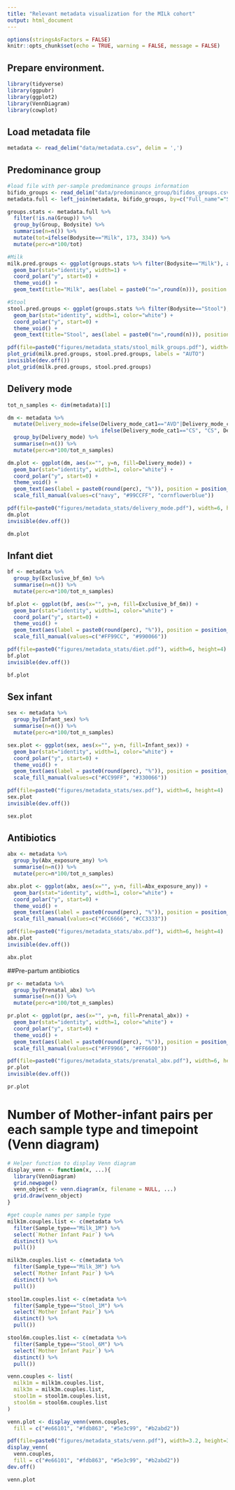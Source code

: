 ```yaml
---
title: "Relevant metadata visualization for the MILk cohort"
output: html_document
---
```


```r
options(stringsAsFactors = FALSE)
knitr::opts_chunk$set(echo = TRUE, warning = FALSE, message = FALSE)
```

## Prepare environment.
```r
library(tidyverse)
library(ggpubr)
library(ggplot2)
library(VennDiagram)
library(cowplot)
```

## Load metadata file
```r
metadata <- read_delim("data/metadata.csv", delim = ',')
```

## Predominance group
```r
#load file with per-sample predominance groups information
bifido_groups <- read_delim("data/predominance_group/bifidos_groups.csv", delim = ',')
metadata.full <- left_join(metadata, bifido_groups, by=c("Full_name"="Sample"))

groups.stats <- metadata.full %>% 
  filter(!is.na(Group)) %>% 
  group_by(Group, Bodysite) %>% 
  summarise(n=n()) %>% 
  mutate(tot=ifelse(Bodysite=="Milk", 173, 334)) %>% 
  mutate(perc=n*100/tot)

#Milk
milk.pred.groups <- ggplot(groups.stats %>% filter(Bodysite=="Milk"), aes(x="", y=n, fill=Group)) + 
  geom_bar(stat="identity", width=1) +
  coord_polar("y", start=0) +
  theme_void() +
  geom_text(title="Milk", aes(label = paste0("n=",round(n))), position = position_stack(vjust = 0.5))

#Stool
stool.pred.groups <- ggplot(groups.stats %>% filter(Bodysite=="Stool"), aes(x="", y=n, fill=Group)) + 
  geom_bar(stat="identity", width=1, color="white") +
  coord_polar("y", start=0) +
  theme_void() +
  geom_text(title="Stool", aes(label = paste0("n=",round(n))), position = position_stack(vjust = 0.5))

pdf(file=paste0("figures/metadata_stats/stool_milk_groups.pdf"), width=12, height=4)
plot_grid(milk.pred.groups, stool.pred.groups, labels = "AUTO")
invisible(dev.off())
plot_grid(milk.pred.groups, stool.pred.groups)
```

## Delivery mode
```r
tot_n_samples <- dim(metadata)[1]

dm <- metadata %>% 
  mutate(Delivery_mode=ifelse(Delivery_mode_cat1=="AVD"|Delivery_mode_cat1=="SVD", "Vaginal",
                              ifelse(Delivery_mode_cat1=="CS", "CS", Delivery_mode_cat1))) %>% 
  group_by(Delivery_mode) %>% 
  summarise(n=n()) %>% 
  mutate(perc=n*100/tot_n_samples)

dm.plot <- ggplot(dm, aes(x="", y=n, fill=Delivery_mode)) + 
  geom_bar(stat="identity", width=1, color="white") +
  coord_polar("y", start=0) +
  theme_void() +
  geom_text(aes(label = paste0(round(perc), "%")), position = position_stack(vjust = 0.5))+
  scale_fill_manual(values=c("navy", "#99CCFF", "cornflowerblue"))

pdf(file=paste0("figures/metadata_stats/delivery_mode.pdf"), width=6, height=4)
dm.plot
invisible(dev.off())

dm.plot
```

## Infant diet
```r
bf <- metadata %>% 
  group_by(Exclusive_bf_6m) %>% 
  summarise(n=n()) %>% 
  mutate(perc=n*100/tot_n_samples)

bf.plot <- ggplot(bf, aes(x="", y=n, fill=Exclusive_bf_6m)) + 
  geom_bar(stat="identity", width=1, color="white") +
  coord_polar("y", start=0) +
  theme_void() +
  geom_text(aes(label = paste0(round(perc), "%")), position = position_stack(vjust = 0.5))+
  scale_fill_manual(values=c("#FF99CC", "#990066"))

pdf(file=paste0("figures/metadata_stats/diet.pdf"), width=6, height=4)
bf.plot
invisible(dev.off())

bf.plot
```

## Sex infant
```r
sex <- metadata %>% 
  group_by(Infant_sex) %>% 
  summarise(n=n()) %>% 
  mutate(perc=n*100/tot_n_samples)

sex.plot <- ggplot(sex, aes(x="", y=n, fill=Infant_sex)) + 
  geom_bar(stat="identity", width=1, color="white") +
  coord_polar("y", start=0) +
  theme_void() +
  geom_text(aes(label = paste0(round(perc), "%")), position = position_stack(vjust = 0.5))+
  scale_fill_manual(values=c("#CC99FF", "#330066"))

pdf(file=paste0("figures/metadata_stats/sex.pdf"), width=6, height=4)
sex.plot
invisible(dev.off())

sex.plot
```

## Antibiotics
```r
abx <- metadata %>% 
  group_by(Abx_exposure_any) %>% 
  summarise(n=n()) %>% 
  mutate(perc=n*100/tot_n_samples)

abx.plot <- ggplot(abx, aes(x="", y=n, fill=Abx_exposure_any)) + 
  geom_bar(stat="identity", width=1, color="white") +
  coord_polar("y", start=0) +
  theme_void() +
  geom_text(aes(label = paste0(round(perc), "%")), position = position_stack(vjust = 0.5))+
  scale_fill_manual(values=c("#CC6666", "#CC3333"))

pdf(file=paste0("figures/metadata_stats/abx.pdf"), width=6, height=4)
abx.plot
invisible(dev.off())

abx.plot
```

##Pre-partum antibiotics
```r
pr <- metadata %>% 
  group_by(Prenatal_abx) %>% 
  summarise(n=n()) %>% 
  mutate(perc=n*100/tot_n_samples)

pr.plot <- ggplot(pr, aes(x="", y=n, fill=Prenatal_abx)) + 
  geom_bar(stat="identity", width=1, color="white") +
  coord_polar("y", start=0) +
  theme_void() +
  geom_text(aes(label = paste0(round(perc), "%")), position = position_stack(vjust = 0.5))+
  scale_fill_manual(values=c("#FF9966", "#FF6600"))

pdf(file=paste0("figures/metadata_stats/prenatal_abx.pdf"), width=6, height=4)
pr.plot
invisible(dev.off())

pr.plot
```

# Number of Mother-infant pairs per each sample type and timepoint (Venn diagram) 
```r
# Helper function to display Venn diagram
display_venn <- function(x, ...){
  library(VennDiagram)
  grid.newpage()
  venn_object <- venn.diagram(x, filename = NULL, ...)
  grid.draw(venn_object)
}

#get couple names per sample type
milk1m.couples.list <- c(metadata %>% 
  filter(Sample_type=="Milk_1M") %>% 
  select(`Mother Infant Pair`) %>% 
  distinct() %>% 
  pull())

milk3m.couples.list <- c(metadata %>% 
  filter(Sample_type=="Milk_3M") %>% 
  select(`Mother Infant Pair`) %>% 
  distinct() %>% 
  pull())

stool1m.couples.list <- c(metadata %>% 
  filter(Sample_type=="Stool_1M") %>% 
  select(`Mother Infant Pair`) %>% 
  distinct() %>% 
  pull())

stool6m.couples.list <- c(metadata %>% 
  filter(Sample_type=="Stool_6M") %>% 
  select(`Mother Infant Pair`) %>% 
  distinct() %>% 
  pull())

venn.couples <- list(
  milk1m = milk1m.couples.list,
  milk3m = milk3m.couples.list,
  stool1m = stool1m.couples.list,
  stool6m = stool6m.couples.list
)

venn.plot <- display_venn(venn.couples,
  fill = c("#e66101", "#fdb863", "#5e3c99", "#b2abd2"))

pdf(file=paste0("figures/metadata_stats/venn.pdf"), width=3.2, height=3.2)
display_venn(
  venn.couples,
  fill = c("#e66101", "#fdb863", "#5e3c99", "#b2abd2"))
dev.off()

venn.plot
```

